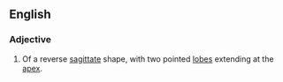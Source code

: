 ==English==

===Adjective===
{{en-adj|-}}

# {{botany|of leaves}} Of a reverse [[sagittate]] shape, with two pointed [[lobe]]s extending at the [[apex]].